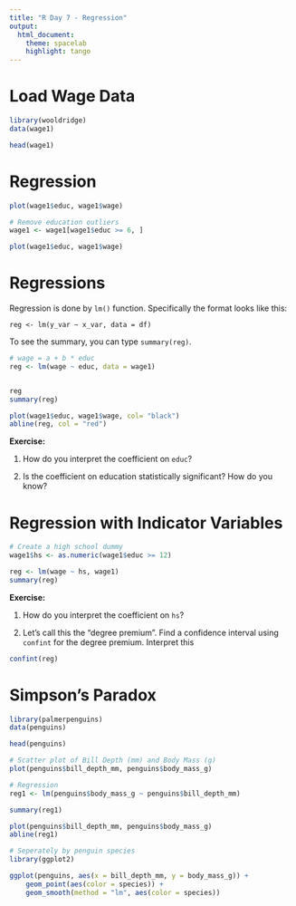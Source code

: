 ```yaml
---
title: "R Day 7 - Regression"
output:
  html_document:
    theme: spacelab
    highlight: tango
---
```


# Load Wage Data

```r
library(wooldridge)
data(wage1)

head(wage1)
```

# Regression

```r
plot(wage1$educ, wage1$wage)
```

```r
# Remove education outliers
wage1 <- wage1[wage1$educ >= 6, ]

plot(wage1$educ, wage1$wage)
```


# Regressions

Regression is done by `lm()` function. Specifically the format looks like this:

`reg <- lm(y_var ~ x_var, data = df)`

To see the summary, you can type `summary(reg)`.

```r
# wage = a + b * educ
reg <- lm(wage ~ educ, data = wage1)


reg
summary(reg)

```

```r
plot(wage1$educ, wage1$wage, col= "black")
abline(reg, col = "red")
```


**Exercise:**

1. How do you interpret the coefficient on `educ`?

2. Is the coefficient on education statistically significant? How do you know?




# Regression with Indicator Variables

```r
# Create a high school dummy
wage1$hs <- as.numeric(wage1$educ >= 12)

reg <- lm(wage ~ hs, wage1)
summary(reg)
```

**Exercise:**

1. How do you interpret the coefficient on `hs`?

2. Let's call this the "degree premium". Find a confidence interval using `confint` for the degree premium. Interpret this

```r
confint(reg)
```



# Simpson's Paradox

```r
library(palmerpenguins)
data(penguins)

head(penguins)
```

```r
# Scatter plot of Bill Depth (mm) and Body Mass (g)
plot(penguins$bill_depth_mm, penguins$body_mass_g)

# Regression
reg1 <- lm(penguins$body_mass_g ~ penguins$bill_depth_mm)

summary(reg1)

plot(penguins$bill_depth_mm, penguins$body_mass_g)
abline(reg1) 
```



```r
# Seperately by penguin species
library(ggplot2)

ggplot(penguins, aes(x = bill_depth_mm, y = body_mass_g)) + 
	geom_point(aes(color = species)) + 
	geom_smooth(method = "lm", aes(color = species))

```

















